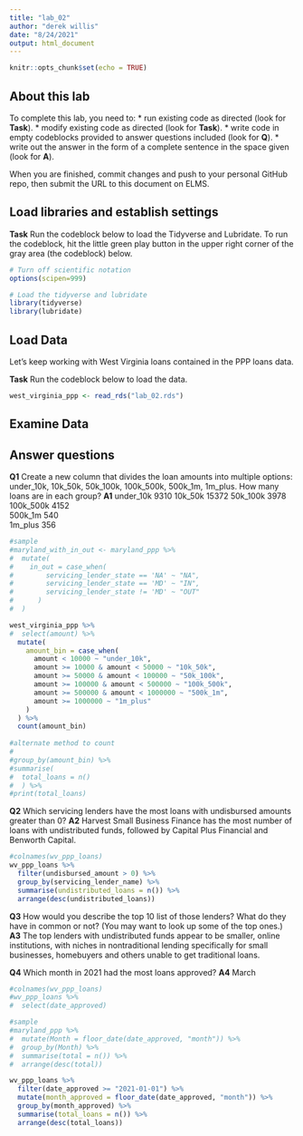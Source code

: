 ```yaml
---
title: "lab_02"
author: "derek willis"
date: "8/24/2021"
output: html_document
---
```


```r
knitr::opts_chunk$set(echo = TRUE)
```

## About this lab

To complete this lab, you need to:
* run existing code as directed (look for **Task**).
* modify existing code as directed (look for **Task**).
* write code in empty codeblocks provided to answer questions included (look for **Q**).
* write out the answer in the form of a complete sentence in the space given (look for **A**).

When you are finished, commit changes and push to your personal GitHub repo, then submit the URL to this document on ELMS.

## Load libraries and establish settings

**Task** Run the codeblock below to load the Tidyverse and Lubridate. To run the codeblock, hit the little green play button in the upper right corner of the gray area (the codeblock) below.

```r
# Turn off scientific notation
options(scipen=999)

# Load the tidyverse and lubridate
library(tidyverse)
library(lubridate)
```

## Load Data

Let's keep working with West Virginia loans contained in the PPP loans data.  

**Task** Run the codeblock below to load the data.

```r
west_virginia_ppp <- read_rds("lab_02.rds")
```

## Examine Data

## Answer questions

**Q1** Create a new column that divides the loan amounts into multiple options: under_10k, 10k_50k, 50k_100k, 100k_500k, 500k_1m, 1m_plus. How many loans are in each group?
**A1**
under_10k	9310
10k_50k	15372
50k_100k	3978
100k_500k	4152			
500k_1m	540			
1m_plus	356	

```r

#sample
#maryland_with_in_out <- maryland_ppp %>%
#  mutate(
#    in_out = case_when(
#        servicing_lender_state == 'NA' ~ "NA",
#        servicing_lender_state == 'MD' ~ "IN",
#        servicing_lender_state != 'MD' ~ "OUT"
#      )
#  )

west_virginia_ppp %>%
#  select(amount) %>%
  mutate(
    amount_bin = case_when(
      amount < 10000 ~ "under_10k",
      amount >= 10000 & amount < 50000 ~ "10k_50k",
      amount >= 50000 & amount < 100000 ~ "50k_100k",
      amount >= 100000 & amount < 500000 ~ "100k_500k",
      amount >= 500000 & amount < 1000000 ~ "500k_1m",
      amount >= 1000000 ~ "1m_plus"
    ) 
  ) %>%
  count(amount_bin)
  
#alternate method to count
#
#group_by(amount_bin) %>% 
#summarise(
#  total_loans = n()
#  ) %>%
#print(total_loans)

```

**Q2** Which servicing lenders have the most loans with undisbursed amounts greater than 0?
**A2** Harvest Small Business Finance has the most number of loans with undistributed funds, followed by Capital Plus Financial and Benworth Capital. 

```r
#colnames(wv_ppp_loans)
wv_ppp_loans %>%
  filter(undisbursed_amount > 0) %>% 
  group_by(servicing_lender_name) %>%
  summarise(undistributed_loans = n()) %>%
  arrange(desc(undistributed_loans))

```

**Q3** How would you describe the top 10 list of those lenders? What do they have in common or not? (You may want to look up some of the top ones.)
**A3** The top lenders with undistributed funds appear to be smaller, online institutions, with niches in nontraditional lending specifically for small businesses, homebuyers and others unable to get traditional loans. 

**Q4** Which month in 2021 had the most loans approved?
**A4** March

```r
#colnames(wv_ppp_loans)
#wv_ppp_loans %>% 
#  select(date_approved)

#sample
#maryland_ppp %>%
#  mutate(Month = floor_date(date_approved, "month")) %>%
#  group_by(Month) %>%
#  summarise(total = n()) %>%
#  arrange(desc(total))

wv_ppp_loans %>%
  filter(date_approved >= "2021-01-01") %>%
  mutate(month_approved = floor_date(date_approved, "month")) %>%
  group_by(month_approved) %>%
  summarise(total_loans = n()) %>%
  arrange(desc(total_loans))


```
